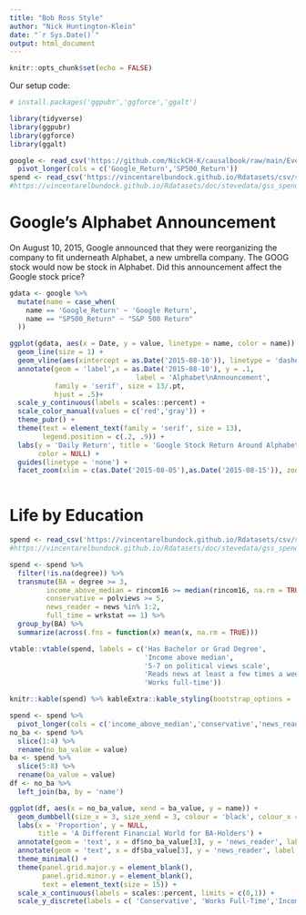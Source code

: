 ```yaml
---
title: "Bob Ross Style"
author: "Nick Huntington-Klein"
date: "`r Sys.Date()`"
output: html_document
---
```


```r
knitr::opts_chunk$set(echo = FALSE)
```

Our setup code:

```r
# install.packages('ggpubr','ggforce','ggalt')

library(tidyverse)
library(ggpubr)
library(ggforce)
library(ggalt)

google <- read_csv('https://github.com/NickCH-K/causalbook/raw/main/EventStudies/google_stock_data.csv') %>%
  pivot_longer(cols = c('Google_Return','SP500_Return'))
spend <- read_csv('https://vincentarelbundock.github.io/Rdatasets/csv/stevedata/gss_spending.csv')
#https://vincentarelbundock.github.io/Rdatasets/doc/stevedata/gss_spending.html
```

# Google's Alphabet Announcement

On August 10, 2015, Google announced that they were reorganizing the company to fit underneath Alphabet, a new umbrella company. The GOOG stock would now be stock in Alphabet. Did this announcement affect the Google stock price?

```r
gdata <- google %>%
  mutate(name = case_when(
    name == 'Google_Return' ~ 'Google Return',
    name == "SP500_Return" ~ "S&P 500 Return"
  ))

ggplot(gdata, aes(x = Date, y = value, linetype = name, color = name)) + 
  geom_line(size = 1) + 
  geom_vline(aes(xintercept = as.Date('2015-08-10')), linetype = 'dashed') +
  annotate(geom = 'label',x = as.Date('2015-08-10'), y = .1,
                               label = 'Alphabet\nAnnouncement',
           family = 'serif', size = 13/.pt,
           hjust = .5)+
  scale_y_continuous(labels = scales::percent) +
  scale_color_manual(values = c('red','gray')) +
  theme_pubr() + 
  theme(text = element_text(family = 'serif', size = 13),
        legend.position = c(.2, .9)) +
  labs(y = 'Daily Return', title = 'Google Stock Return Around Alphabet Announcement',
       color = NULL) + 
  guides(linetype = 'none') +
  facet_zoom(xlim = c(as.Date('2015-08-05'),as.Date('2015-08-15')), zoom.size = 1)
  
```


# Life by Education

```r
spend <- read_csv('https://vincentarelbundock.github.io/Rdatasets/csv/stevedata/gss_spending.csv')
#https://vincentarelbundock.github.io/Rdatasets/doc/stevedata/gss_spending.html

spend <- spend %>%
  filter(!is.na(degree)) %>%
  transmute(BA = degree >= 3,
         income_above_median = rincom16 >= median(rincom16, na.rm = TRUE),
         conservative = polviews >= 5,
         news_reader = news %in% 1:2,
         full_time = wrkstat == 1) %>%
  group_by(BA) %>%
  summarize(across(.fns = function(x) mean(x, na.rm = TRUE)))

vtable::vtable(spend, labels = c('Has Bachelor or Grad Degree',
                                 'Income above median',
                                 '5-7 on political views scale',
                                 'Reads news at least a few times a week or daily',
                                 'Works full-time'))
```

```r
knitr::kable(spend) %>% kableExtra::kable_styling(bootstrap_options = 'striped')
```

```r
spend <- spend %>%
  pivot_longer(cols = c('income_above_median','conservative','news_reader','full_time'))
no_ba <- spend %>% 
  slice(1:4) %>%
  rename(no_ba_value = value)
ba <- spend %>%
  slice(5:8) %>%
  rename(ba_value = value)
df <- no_ba %>% 
  left_join(ba, by = 'name')
```

```r
ggplot(df, aes(x = no_ba_value, xend = ba_value, y = name)) + 
  geom_dumbbell(size_x = 3, size_xend = 3, colour = 'black', colour_x = 'red', colour_xend = 'blue') + 
  labs(x = 'Proportion', y = NULL,
       title = 'A Different Financial World for BA-Holders') + 
  annotate(geom = 'text', x = df$no_ba_value[3], y = 'news_reader', label = 'No BA', vjust = -1) +
  annotate(geom = 'text', x = df$ba_value[3], y = 'news_reader', label = 'BA', vjust = -1) +
  theme_minimal() + 
  theme(panel.grid.major.y = element_blank(),
        panel.grid.minor.y = element_blank(),
        text = element_text(size = 15)) +
  scale_x_continuous(labels = scales::percent, limits = c(0,1)) + 
  scale_y_discrete(labels = c( 'Conservative', 'Works Full-Time','Income above Median','Frequent News Reader'))
```